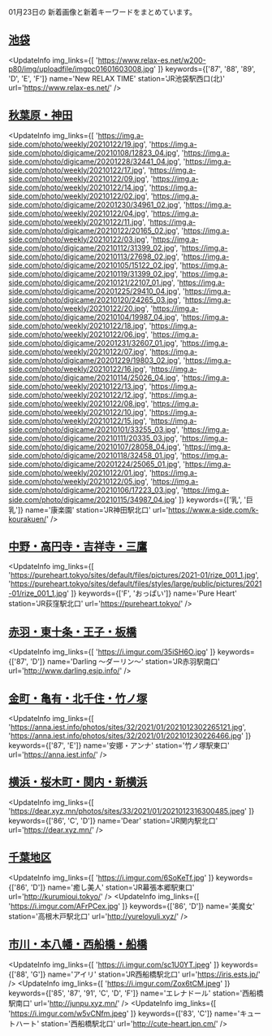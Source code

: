 

01月23日の
新着画像と新着キーワードをまとめています。

<DmmAffiliateIns />

## [池袋](/busty/0030)
<UpdateInfo
    img_links={[
    'https://www.relax-es.net/w200-p80/img/uploadfile/imgpc01601603008.jpg'
    ]}
    keywords={['87', '88', '89', 'D', 'E', 'F']}
    name='New RELAX TIME'
    station='JR池袋駅西口(北)'
    url='https://www.relax-es.net/'
/>
<DmmAffiliateIns />

## [秋葉原・神田](/busty/0080)
<UpdateInfo
    img_links={[
    'https://img.a-side.com/photo/weekly/20210122/19.jpg',
    'https://img.a-side.com/photo/digicame/20210108/12823_04.jpg',
    'https://img.a-side.com/photo/digicame/20201228/32441_04.jpg',
    'https://img.a-side.com/photo/weekly/20210122/17.jpg',
    'https://img.a-side.com/photo/weekly/20210122/09.jpg',
    'https://img.a-side.com/photo/weekly/20210122/14.jpg',
    'https://img.a-side.com/photo/weekly/20210122/02.jpg',
    'https://img.a-side.com/photo/digicame/20201230/34961_02.jpg',
    'https://img.a-side.com/photo/weekly/20210122/04.jpg',
    'https://img.a-side.com/photo/weekly/20210122/11.jpg',
    'https://img.a-side.com/photo/digicame/20210122/20165_02.jpg',
    'https://img.a-side.com/photo/weekly/20210122/03.jpg',
    'https://img.a-side.com/photo/digicame/20210112/31399_02.jpg',
    'https://img.a-side.com/photo/digicame/20210113/27698_02.jpg',
    'https://img.a-side.com/photo/digicame/20210105/15122_02.jpg',
    'https://img.a-side.com/photo/digicame/20210119/31399_02.jpg',
    'https://img.a-side.com/photo/digicame/20210121/22107_01.jpg',
    'https://img.a-side.com/photo/digicame/20201225/29410_04.jpg',
    'https://img.a-side.com/photo/digicame/20210120/24265_03.jpg',
    'https://img.a-side.com/photo/weekly/20210122/20.jpg',
    'https://img.a-side.com/photo/digicame/20210104/19987_04.jpg',
    'https://img.a-side.com/photo/weekly/20210122/18.jpg',
    'https://img.a-side.com/photo/weekly/20210122/06.jpg',
    'https://img.a-side.com/photo/digicame/20201231/32607_01.jpg',
    'https://img.a-side.com/photo/weekly/20210122/07.jpg',
    'https://img.a-side.com/photo/digicame/20201229/19803_02.jpg',
    'https://img.a-side.com/photo/weekly/20210122/16.jpg',
    'https://img.a-side.com/photo/digicame/20210114/25026_04.jpg',
    'https://img.a-side.com/photo/weekly/20210122/13.jpg',
    'https://img.a-side.com/photo/weekly/20210122/12.jpg',
    'https://img.a-side.com/photo/weekly/20210122/08.jpg',
    'https://img.a-side.com/photo/weekly/20210122/10.jpg',
    'https://img.a-side.com/photo/weekly/20210122/15.jpg',
    'https://img.a-side.com/photo/digicame/20210101/33255_03.jpg',
    'https://img.a-side.com/photo/digicame/20210111/20335_03.jpg',
    'https://img.a-side.com/photo/digicame/20210107/28058_04.jpg',
    'https://img.a-side.com/photo/digicame/20210118/32458_01.jpg',
    'https://img.a-side.com/photo/digicame/20201224/25065_01.jpg',
    'https://img.a-side.com/photo/weekly/20210122/01.jpg',
    'https://img.a-side.com/photo/weekly/20210122/05.jpg',
    'https://img.a-side.com/photo/digicame/20210106/17223_03.jpg',
    'https://img.a-side.com/photo/digicame/20210115/34987_04.jpg'
    ]}
    keywords={['乳', '巨乳']}
    name='康楽園'
    station='JR神田駅北口'
    url='https://www.a-side.com/k-kourakuen/'
/>
<DmmAffiliateIns />

## [中野・高円寺・吉祥寺・三鷹](/busty/0180)
<UpdateInfo
    img_links={[
    'https://pureheart.tokyo/sites/default/files/pictures/2021-01/rize_001_1.jpg',
    'https://pureheart.tokyo/sites/default/files/styles/large/public/pictures/2021-01/rize_001_1.jpg'
    ]}
    keywords={['F', 'おっぱい']}
    name='Pure Heart'
    station='JR荻窪駅北口'
    url='https://pureheart.tokyo/'
/>
<DmmAffiliateIns />

## [赤羽・東十条・王子・板橋](/busty/0210)
<UpdateInfo
    img_links={[
    'https://i.imgur.com/35iSH6O.jpg'
    ]}
    keywords={['87', 'D']}
    name='Darling ～ダーリン～'
    station='JR赤羽駅南口'
    url='http://www.darling.esjp.info/'
/>
<DmmAffiliateIns />

## [金町・亀有・北千住・竹ノ塚](/busty/0230)
<UpdateInfo
    img_links={[
    'https://anna.iest.info/photos/sites/32/2021/01/2021012302265121.jpg',
    'https://anna.iest.info/photos/sites/32/2021/01/202101230226466.jpg'
    ]}
    keywords={['87', 'E']}
    name='安娜・アンナ'
    station='竹ノ塚駅東口'
    url='https://anna.iest.info/'
/>
<DmmAffiliateIns />

## [横浜・桜木町・関内・新横浜](/busty/0310)
<UpdateInfo
    img_links={[
    'https://dear.xyz.mn/photos/sites/33/2021/01/2021012316300485.jpeg'
    ]}
    keywords={['86', 'C', 'D']}
    name='Dear'
    station='JR関内駅北口'
    url='https://dear.xyz.mn/'
/>
<DmmAffiliateIns />

## [千葉地区](/busty/0500)
<UpdateInfo
    img_links={[
    'https://i.imgur.com/6SoKeTf.jpg'
    ]}
    keywords={['86', 'D']}
    name='癒し美人'
    station='JR幕張本郷駅東口'
    url='http://kurumioui.tokyo/'
/>
<UpdateInfo
    img_links={[
    'https://i.imgur.com/AFrPCex.jpg'
    ]}
    keywords={['86', 'D']}
    name='美魔女'
    station='高根木戸駅北口'
    url='http://yureloyuli.xyz/'
/>
<DmmAffiliateIns />

## [市川・本八幡・西船橋・船橋](/busty/0510)
<UpdateInfo
    img_links={[
    'https://i.imgur.com/sc1U0YT.jpeg'
    ]}
    keywords={['88', 'G']}
    name='アイリ'
    station='JR西船橋駅北口'
    url='https://iris.ests.jp/'
/>
<UpdateInfo
    img_links={[
    'https://i.imgur.com/Zox6tCM.jpeg'
    ]}
    keywords={['85', '87', '91', 'C', 'D', 'F']}
    name='エレナドール'
    station='西船橋駅南口'
    url='http://junpu.xyz.mn/'
/>
<UpdateInfo
    img_links={[
    'https://i.imgur.com/w5vCNfm.jpeg'
    ]}
    keywords={['83', 'C']}
    name='キュートハート'
    station='西船橋駅北口'
    url='http://cute-heart.jpn.cm/'
/>
<DmmAffiliateIns />

<DmmAffiliateScript />
